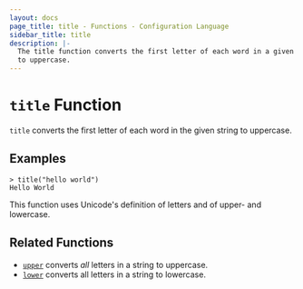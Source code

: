```yaml
---
layout: docs
page_title: title - Functions - Configuration Language
sidebar_title: title
description: |-
  The title function converts the first letter of each word in a given string
  to uppercase.
---
```


# `title` Function

`title` converts the first letter of each word in the given string to uppercase.

## Examples

```shell-session
> title("hello world")
Hello World
```

This function uses Unicode's definition of letters and of upper- and lowercase.

## Related Functions

- [`upper`](/docs/from-1.5/functions/string/upper) converts _all_ letters in a string to uppercase.
- [`lower`](/docs/from-1.5/functions/string/lower) converts all letters in a string to lowercase.
